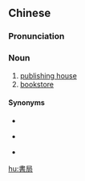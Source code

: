 {{also|书局}}
==Chinese==
{{zh-forms|s=书局}}
{{wikipedia|lang=zh}}

===Pronunciation===
{{zh-pron
|m=shūjú
|c=syu1 guk6-2
|mn=xm,tw:su-kio̍k/xm:su-ke̍k/qz:chir-kia̍k/zz:si-kio̍k
|cat=n
}}

===Noun===
{{zh-noun}}

# [[publishing house]]
# [[bookstore]]

====Synonyms====
* {{zh-l|書社}}
* {{sense|publishing house}} {{zh-l|出版社}}
* {{sense|bookstore}} {{zh-l|書店}}

[[hu:書局]]